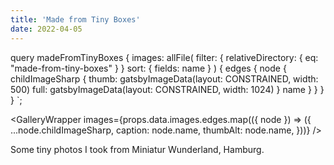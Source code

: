 ```yaml
---
title: 'Made from Tiny Boxes'
date: 2022-04-05
---
```



  query madeFromTinyBoxes {
    images: allFile(
      filter: { relativeDirectory: { eq: "made-from-tiny-boxes" } }
      sort: { fields: name }
    ) {
      edges {
        node {
          childImageSharp {
            thumb: gatsbyImageData(layout: CONSTRAINED, width: 500)
            full: gatsbyImageData(layout: CONSTRAINED, width: 1024)
          }
          name
        }
      }
    }
  }
`;

<GalleryWrapper
  images={props.data.images.edges.map(({ node }) => ({
    ...node.childImageSharp,
    caption: node.name,
    thumbAlt: node.name,
  }))}
/>

Some tiny photos I took from Miniatur Wunderland, Hamburg.
